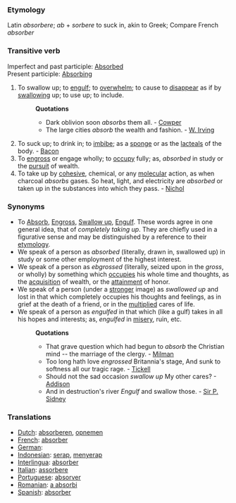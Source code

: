 ===Etymology===
Latin ''absorbere''; ''ab'' + ''sorbere'' to suck in, akin to Greek; Compare French ''absorber''
===Transitive verb===
Imperfect and past participle: [[Absorbed]]<br>
Present participle: [[Absorbing]]
#To swallow up; to [[engulf]]; to [[overwhelm]]; to cause to [[disappear]] as if by [[swallowing]] up; to use up; to include.
#:'''Quotations'''
#:*Dark oblivion soon ''absorbs'' them all. - [[Cowper]]
#:*The large cities ''absorb'' the wealth and fashion. - [[W. Irving]]
#To suck up; to drink in; to [[imbibe]]; as a [[sponge]] or as the [[lacteals]] of the body. - [[Bacon]]
#To [[engross]] or engage wholly; to [[occupy]] fully; as, ''absorbed'' in study or the [[pursuit]] of wealth.
#To take up by [[cohesive]], chemical, or any [[molecular]] action, as when charcoal ''absorbs'' gases. So heat, light, and electricity are ''absorbed'' or taken up in the substances into which they pass. - [[Nichol]]
===Synonyms===
*To [[Absorb]], [[Engross]], [[Swallow up]], [[Engulf]]. These words agree in one general idea, that of ''completely taking up''. They are chiefly used in a figurative sense and may be distinguished by a reference to their [[etymology]]. 
*We speak of a person as ''absorbed'' (literally, drawn in, swallowed up) in study or some other employment of the highest interest. 
*We speak of a person as ''ebgrossed'' (literally, seized upon in the ''gross'', or wholly) by something which [[occupies]] his whole time and thoughts, as the [[acquisition]] of wealth, or the [[attainment]] of honor. 
*We speak of a person (under a [[stronger]] image) as ''swallowed up'' and lost in that which completely occupies his thoughts and feelings, as in grief at the death of a friend, or in the [[multiplied]] cares of life. 
*We speak of a person as ''engulfed'' in that which (like a gulf) takes in all his hopes and interests; as, ''engulfed'' in [[misery]], ruin, etc.
*:'''Quotations'''
*:*That grave question which had begun to ''absorb'' the Christian mind -- the marriage of the clergy. - [[Milman]]
*:*Too long hath love ''engrossed'' Britannia's stage, And sunk to softness all our tragic rage. - [[Tickell]]
*:*Should not the sad occasion ''swallow up'' My other cares? - [[Addison]]
*:*And in destruction's river ''Engulf'' and swallow those. - [[Sir P. Sidney]]
===Translations===
*[[Dutch]]: [[absorberen]], [[opnemen]]
*[[French]]: [[absorber]]
*[[German]]: [[]]
*[[Indonesian]]: [[serap]], [[serap|menyerap]]
*[[Interlingua]]: [[absorber]]
*[[Italian]]: [[assorbere]]
*[[Portuguese]]: [[absorver]]
*[[Romanian]]: [[a absorbi]]
*[[Spanish]]: [[absorber]]